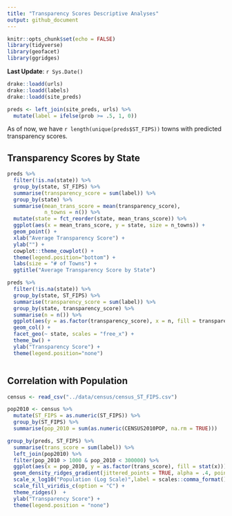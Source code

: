 ```yaml
---
title: "Transparency Scores Descriptive Analyses"
output: github_document
---
```


```r
knitr::opts_chunk$set(echo = FALSE)
library(tidyverse)
library(geofacet)
library(ggridges)
```

**Last Update**: `r Sys.Date()`

```r
drake::loadd(urls)
drake::loadd(labels)
drake::loadd(site_preds)

preds <- left_join(site_preds, urls) %>%
  mutate(label = ifelse(prob >= .5, 1, 0))
```

As of now, we have `r length(unique(preds$ST_FIPS))` towns with predicted transparency scores. 

## Transparency Scores by State

```r
preds %>%
  filter(!is.na(state)) %>%
  group_by(state, ST_FIPS) %>%
  summarise(transparency_score = sum(label)) %>%
  group_by(state) %>%
  summarise(mean_trans_score = mean(transparency_score),
            n_towns = n()) %>%
  mutate(state = fct_reorder(state, mean_trans_score)) %>%
  ggplot(aes(x = mean_trans_score, y = state, size = n_towns)) +
  geom_point() +
  xlab("Average Transparency Score") + 
  ylab("") + 
  cowplot::theme_cowplot() +
  theme(legend.position="bottom") + 
  labs(size = "# of Towns") + 
  ggtitle("Average Transparency Score by State")
```

```r

preds %>%
  filter(!is.na(state)) %>%
  group_by(state, ST_FIPS) %>%
  summarise(transparency_score = sum(label)) %>%
  group_by(state, transparency_score) %>%
  summarise(n = n()) %>%
  ggplot(aes(y = as.factor(transparency_score), x = n, fill = transparency_score)) + 
  geom_col() +
  facet_geo(~ state, scales = "free_x") + 
  theme_bw() + 
  ylab("Transparency Score") +
  theme(legend.position="none")



```

## Correlation with Population

```r
census <- read_csv("../data/census/census_ST_FIPS.csv")

pop2010 <- census %>% 
  mutate(ST_FIPS = as.numeric(ST_FIPS)) %>%
  group_by(ST_FIPS) %>% 
  summarise(pop_2010 = sum(as.numeric(CENSUS2010POP, na.rm = TRUE)))

group_by(preds, ST_FIPS) %>%
  summarise(trans_score = sum(label)) %>%
  left_join(pop2010) %>%
  filter(pop_2010 > 1000 & pop_2010 < 300000) %>%
  ggplot(aes(x = pop_2010, y = as.factor(trans_score), fill = stat(x))) +
  geom_density_ridges_gradient(jittered_points = TRUE, alpha = .4, point_size = .3) +
  scale_x_log10("Population (Log Scale)",label = scales::comma_format()) +
  scale_fill_viridis_c(option = "C") +
  theme_ridges()  +
  ylab("Transparency Score") +
  theme(legend.position = "none")



```

